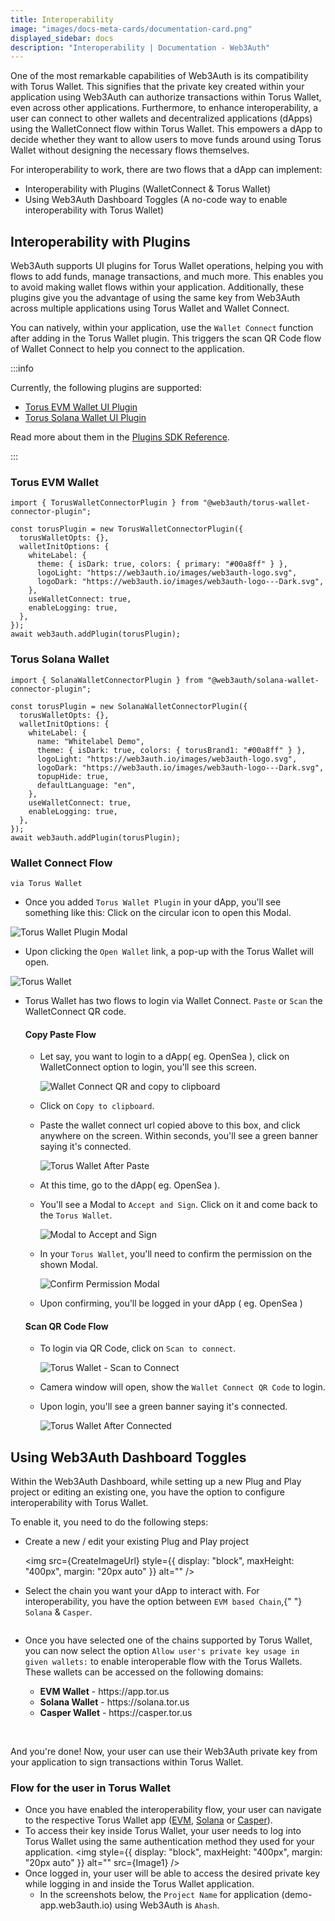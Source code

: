 ```yaml
---
title: Interoperability
image: "images/docs-meta-cards/documentation-card.png"
displayed_sidebar: docs
description: "Interoperability | Documentation - Web3Auth"
---
```



One of the most remarkable capabilities of Web3Auth is its compatibility with Torus Wallet. This signifies that the private key created within your
application using Web3Auth can authorize transactions within Torus Wallet, even across other applications. Furthermore, to enhance interoperability, a
user can connect to other wallets and decentralized applications (dApps) using the WalletConnect flow within Torus Wallet. This empowers a dApp to
decide whether they want to allow users to move funds around using Torus Wallet without designing the necessary flows themselves.

For interoperability to work, there are two flows that a dApp can implement:

- Interoperability with Plugins (WalletConnect & Torus Wallet)
- Using Web3Auth Dashboard Toggles (A no-code way to enable interoperability with Torus Wallet)

## Interoperability with Plugins

Web3Auth supports UI plugins for Torus Wallet operations, helping you with flows to add funds, manage transactions, and much more. This enables you to
avoid making wallet flows within your application. Additionally, these plugins give you the advantage of using the same key from Web3Auth across
multiple applications using Torus Wallet and Wallet Connect.

You can natively, within your application, use the `Wallet Connect` function after adding in the Torus Wallet plugin. This triggers the scan QR Code
flow of Wallet Connect to help you connect to the application.

:::info

Currently, the following plugins are supported:

- [Torus EVM Wallet UI Plugin](/sdk/helper-sdks/plugins/evm-wallet)
- [Torus Solana Wallet UI Plugin](/sdk/helper-sdks/plugins/solana-wallet)

Read more about them in the [Plugins SDK Reference](/sdk/helper-sdks/plugins).

:::

### Torus EVM Wallet

```tsx
import { TorusWalletConnectorPlugin } from "@web3auth/torus-wallet-connector-plugin";

const torusPlugin = new TorusWalletConnectorPlugin({
  torusWalletOpts: {},
  walletInitOptions: {
    whiteLabel: {
      theme: { isDark: true, colors: { primary: "#00a8ff" } },
      logoLight: "https://web3auth.io/images/web3auth-logo.svg",
      logoDark: "https://web3auth.io/images/web3auth-logo---Dark.svg",
    },
    useWalletConnect: true,
    enableLogging: true,
  },
});
await web3auth.addPlugin(torusPlugin);
```

### Torus Solana Wallet

```tsx
import { SolanaWalletConnectorPlugin } from "@web3auth/solana-wallet-connector-plugin";

const torusPlugin = new SolanaWalletConnectorPlugin({
  torusWalletOpts: {},
  walletInitOptions: {
    whiteLabel: {
      name: "Whitelabel Demo",
      theme: { isDark: true, colors: { torusBrand1: "#00a8ff" } },
      logoLight: "https://web3auth.io/images/web3auth-logo.svg",
      logoDark: "https://web3auth.io/images/web3auth-logo---Dark.svg",
      topupHide: true,
      defaultLanguage: "en",
    },
    useWalletConnect: true,
    enableLogging: true,
  },
});
await web3auth.addPlugin(torusPlugin);
```

### Wallet Connect Flow

`via Torus Wallet`

<div className="text-image-column">
  <div>
    <ul>
      <li>
        Once you added <code>Torus Wallet Plugin</code> in your dApp, you'll see something like this: Click on the circular icon to open this Modal.
      </li>
    </ul>
  </div>
  <div>
    <img src={WalletOnDapp} style={{ minWidth: "200px", maxWidth: "250px" }} alt="Torus Wallet Plugin Modal" />
  </div>
</div>

- Upon clicking the `Open Wallet` link, a pop-up with the Torus Wallet will open.

![Torus Wallet](/guides/interoperability/interoperability-torus-wallet.png)

- Torus Wallet has two flows to login via Wallet Connect. `Paste` or `Scan` the WalletConnect QR code.

  #### Copy Paste Flow

  - Let say, you want to login to a dApp( eg. OpenSea ), click on WalletConnect option to login, you'll see this screen.

    ![Wallet Connect QR and copy to clipboard](/guides/interoperability/interoperability-wc-clipboard.png)

  - Click on `Copy to clipboard`.

  - Paste the wallet connect url copied above to this box, and click anywhere on the screen. Within seconds, you'll see a green banner saying it's
    connected.

    ![Torus Wallet After Paste](/guides/interoperability/interoperability-after-wc-paste.png)

  - At this time, go to the dApp( eg. OpenSea ).

  - You'll see a Modal to `Accept and Sign`. Click on it and come back to the `Torus Wallet`.

    ![Modal to Accept and Sign](/guides/interoperability/interoperability-modal-on-opensea.png)

  - In your `Torus Wallet`, you'll need to confirm the permission on the shown Modal.

    ![Confirm Permission Modal](/guides/interoperability/interoperability-confirm-login.png)

  - Upon confirming, you'll be logged in your dApp ( eg. OpenSea )

  #### Scan QR Code Flow

  - To login via QR Code, click on `Scan to connect`.

    ![Torus Wallet - Scan to Connect](/guides/interoperability/interoperability-torus-wallet.png)

  - Camera window will open, show the `Wallet Connect QR Code` to login.

  - Upon login, you'll see a green banner saying it's connected.

    ![Torus Wallet After Connected](/guides/interoperability/interoperability-after-wc-paste.png)

## Using Web3Auth Dashboard Toggles

Within the Web3Auth Dashboard, while setting up a new Plug and Play project or editing an existing one, you have the option to configure
interoperability with Torus Wallet.

To enable it, you need to do the following steps:

- Create a new / edit your existing Plug and Play project

  <img src={CreateImageUrl} style={{ display: "block", maxHeight: "400px", margin: "20px auto" }} alt="" />

<div className="text-image-column">
  <div>
    <ul>
      <li>
        Select the chain you want your dApp to interact with. For interoperability, you have the option between <code>EVM based Chain</code>,{" "}
        <code>Solana</code> & <code>Casper</code>.
      </li>
    </ul>
  </div>
  <div>
    <img src={CreateDashboardPnp} style={{ minWidth: "200px", maxWidth: "250px" }} alt="" />
  </div>
</div>

- Once you have selected one of the chains supported by Torus Wallet, you can now select the option `Allow user's private key usage in given wallets:`
  to enable interoperable flow with the Torus Wallets. These wallets can be accessed on the following domains:

<div className="text-image-column">
  <div>
    <ul>
      <ul>
        <li>
          <b>EVM Wallet</b> - https://app.tor.us
        </li>
        <li>
          <b>Solana Wallet</b> - https://solana.tor.us
        </li>
        <li>
          <b>Casper Wallet</b> - https://casper.tor.us
        </li>
      </ul>
    </ul>
  </div>
  <div>
    <img src={CreateDashboardPnp4} style={{ minWidth: "300px", maxWidth: "350px" }} alt="" />
  </div>
</div>
<br />

And you're done! Now, your user can use their Web3Auth private key from your application to sign transactions within Torus Wallet.

### Flow for the user in Torus Wallet

- Once you have enabled the interoperability flow, your user can navigate to the respective Torus Wallet app ([EVM](https://app.tor.us),
  [Solana](https://solana.tor.us) or [Casper](https://casper.tor.us)).
- To access their key inside Torus Wallet, your user needs to log into Torus Wallet using the same authentication method they used for your
  application.
  <img style={{ display: "block", maxHeight: "400px", margin: "20px auto" }} alt="" src={Image1} />
- Once logged in, your user will be able to access the desired private key while logging in and inside the Torus Wallet application.
  - In the screenshots below, the `Project Name` for application (demo-app.web3auth.io) using Web3Auth is `Ahash`.

<div className="text-image-column">
  <div>
    <img style={{ display: "block", maxHeight: "500px", alignSelf: "center" }} alt="" src={TorusWalletLogin} />
  </div>
  <div>
    <img style={{ display: "block", maxHeight: "500px", alignSelf: "center" }} alt="" src={TorusWalletLogin3} />
  </div>
</div>
